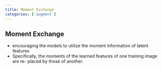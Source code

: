 ```yaml
---
title: Moment Exchange
categories: ['augment']
---
```



## Moment Exchange
- encouraging the models to utilize the moment information of latent features 
- Specifically, the moments of the learned features of one training image are re- placed by those of another.



